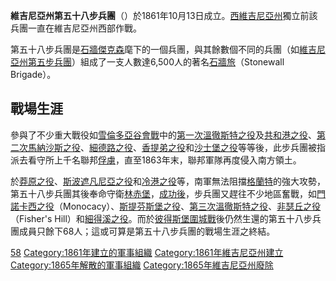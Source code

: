{{Infobox military unit
|unit_name= 維吉尼亞州第五十八步兵團
| image= Flag of Virginia (1861).png
| image_size = 150
|caption= 維吉尼亞州州旗（1861年）
|dates= 1861年10月－1865年4月
|country= [[美利堅聯盟國|美利堅聯盟國]]
|allegiance={{flag|CSA}}
|branch=
|type=
|role= [[步兵|步兵]]
|nickname=
|battles=
*[[河谷會戰|河谷會戰]]
*[[七天戰役|七天戰役]]
*[[第二次馬納沙斯之役|第二次馬納沙斯之役]]
*[[安提頓戰役|安提頓戰役]]
*[[弗雷德里克斯堡之役|弗雷德里克斯堡之役]]
*[[錢斯勒斯維爾戰役|錢斯勒斯維爾戰役]]
*{{le|陸路戰役|Overland Campaign}}
*{{le|1864年河谷會戰|Valley Campaigns of 1864}}
*[[水手溪之役|水手溪之役]]
*{{le|阿波馬托克斯戰役|Appomattox Campaign}}
|disbanded=1865年4月
|notable_commanders=
}}

'''維吉尼亞州第五十八步兵團'''（{{lang-en|58th Virginia Infantry Regiment}}）於1861年10月13日成立。[[西維吉尼亞州|西維吉尼亞州]]獨立前該兵團一直在維吉尼亞州西部作戰。

第五十八步兵團是[[石牆傑克森|石牆傑克森]]麾下的一個兵團，與其餘數個不同的兵團（如[[維吉尼亞州第五步兵團|維吉尼亞州第五步兵團]]）組成了一支人數達6,500人的著名[[石牆旅|石牆旅]]（Stonewall Brigade）。

==戰場生涯==
參與了不少重大戰役如[[雪倫多亞谷會戰|雪倫多亞谷會戰]]中的[[第一次溫徹斯特之役|第一次溫徹斯特之役]]及[[共和港之役|共和港之役]]、[[第二次馬納沙斯之役|第二次馬納沙斯之役]]、[[細德路之役|細德路之役]]、[[香提弟之役|香提弟之役]]和[[沙士堡之役|沙士堡之役]]等等後，此步兵團被指派去看守所上千名聯邦[[俘虜|俘虜]]，直至1863年末，聯邦軍隊再度侵入南方領土。

於[[莽原之役|莽原之役]]、[[斯波遮凡尼亞之役|斯波遮凡尼亞之役]]和[[冷港之役|冷港之役]]等，南軍無法阻擋[[格蘭特|格蘭特]]的強大攻勢，第五十八步兵團其後奉命守衛[[林赤堡|林赤堡]]，[[林赤堡之役|成功後]]，步兵團又趕往不少地區奮戰，如[[門諾卡西之役|門諾卡西之役]]（Monocacy）、[[斯提芬斯堡之役|斯提芬斯堡之役]]、[[第三次溫徹斯特之役|第三次溫徹斯特之役]]、[[非瑟丘之役|非瑟丘之役]]（Fisher's Hill）和[[細得溪之役|細得溪之役]]。而於[[彼得斯堡圍城戰|彼得斯堡圍城戰]]後仍然生還的第五十八步兵團成員只餘下68人；這或可算是第五十八步兵團的戰場生涯之終結。

[[Category:維吉尼亞州步兵團|58]]
[[Category:1861年建立的軍事組織|Category:1861年建立的軍事組織]]
[[Category:1861年維吉尼亞州建立|Category:1861年維吉尼亞州建立]]
[[Category:1865年解散的軍事組織|Category:1865年解散的軍事組織]]
[[Category:1865年維吉尼亞州廢除|Category:1865年維吉尼亞州廢除]]

{{US-mil-stub}}